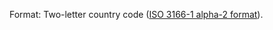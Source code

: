 Format: Two-letter country code ([ISO 3166-1 alpha-2 format](/api-reference/overview/data-formats)).